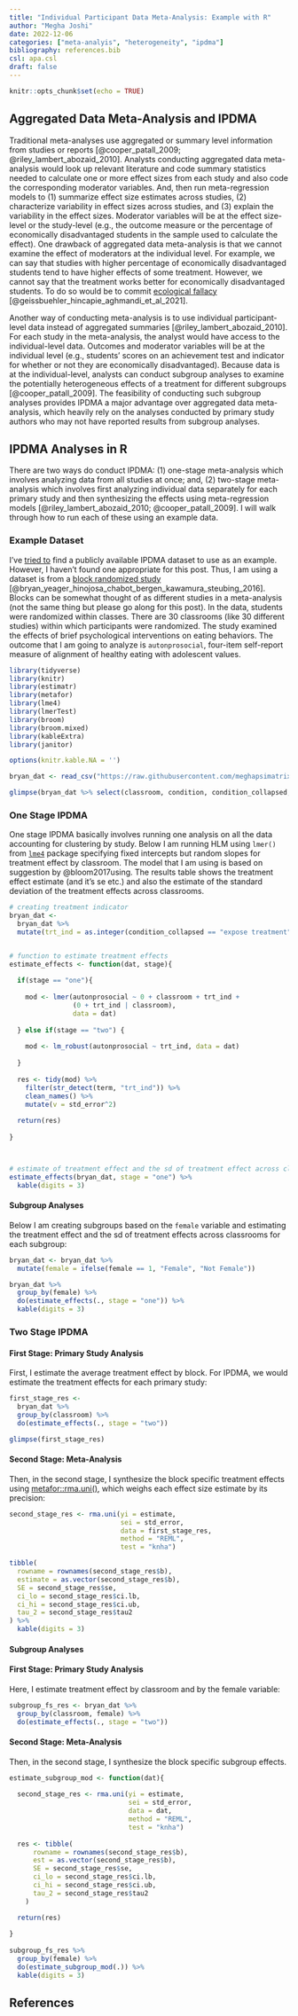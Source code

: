 ```yaml
---
title: "Individual Participant Data Meta-Analysis: Example with R"
author: "Megha Joshi"
date: 2022-12-06
categories: ["meta-analyis", "heterogeneity", "ipdma"]
bibliography: references.bib
csl: apa.csl
draft: false
---
```


```r
knitr::opts_chunk$set(echo = TRUE)
```

## Aggregated Data Meta-Analysis and IPDMA

Traditional meta-analyses use aggregated or summary level information from studies or reports [@cooper_patall_2009; @riley_lambert_abozaid_2010]. Analysts conducting aggregated data meta-analysis would look up relevant literature and code summary statistics needed to calculate one or more effect sizes from each study and also code the corresponding moderator variables. And, then run meta-regression models to (1) summarize effect size estimates across studies, (2) characterize variability in effect sizes across studies, and (3) explain the variability in the effect sizes. Moderator variables will be at the effect size-level or the study-level (e.g., the outcome measure or the percentage of economically disadvantaged students in the sample used to calculate the effect). One drawback of aggregated data meta-analysis is that we cannot examine the effect of moderators at the individual level. For example, we can say that studies with higher percentage of economically disadvantaged students tend to have higher effects of some treatment. However, we cannot say that the treatment works better for economically disadvantaged students. To do so would be to commit [ecological fallacy](https://bmcmedresmethodol.biomedcentral.com/articles/10.1186/s12874-021-01310-0) [@geissbuehler_hincapie_aghmandi_et_al_2021].

Another way of conducting meta-analysis is to use individual participant-level data instead of aggregated summaries [@riley_lambert_abozaid_2010]. For each study in the meta-analysis, the analyst would have access to the individual-level data. Outcomes and moderator variables will be at the individual level (e.g., students' scores on an achievement test and indicator for whether or not they are economically disadvantaged). Because data is at the individual-level, analysts can conduct subgroup analyses to examine the potentially heterogeneous effects of a treatment for different subgroups [@cooper_patall_2009]. The feasibility of conducting such subgroup analyses provides IPDMA a major advantage over aggregated data meta-analysis, which heavily rely on the analyses conducted by primary study authors who may not have reported results from subgroup analyses.

## IPDMA Analyses in R

There are two ways do conduct IPDMA: (1) one-stage meta-analysis which involves analyzing data from all studies at once; and, (2) two-stage meta-analysis which involves first analyzing individual data separately for each primary study and then synthesizing the effects using meta-regression models [@riley_lambert_abozaid_2010; @cooper_patall_2009]. I will walk through how to run each of these using an example data.

### Example Dataset

I've [tried to](https://twitter.com/jepusto/status/1539286748034916353) find a publicly available IPDMA dataset to use as an example. However, I haven't found one appropriate for this post. Thus, I am using a dataset is from a [block randomized study](https://www.pnas.org/content/113/39/10830) [@bryan_yeager_hinojosa_chabot_bergen_kawamura_steubing_2016]. Blocks can be somewhat thought of as different studies in a meta-analysis (not the same thing but please go along for this post). In the data, students were randomized within classes. There are 30 classrooms (like 30 different studies) within which participants were randomized. The study examined the effects of brief psychological interventions on eating behaviors. The outcome that I am going to analyze is `autonprosocial`, four-item self-report measure of alignment of healthy eating with adolescent values.

```r
library(tidyverse)
library(knitr)
library(estimatr)
library(metafor)
library(lme4)
library(lmerTest)
library(broom)
library(broom.mixed)
library(kableExtra)
library(janitor)

options(knitr.kable.NA = '')

bryan_dat <- read_csv("https://raw.githubusercontent.com/meghapsimatrix/datasets/master/causal/bryan_dat.csv")

glimpse(bryan_dat %>% select(classroom, condition, condition_collapsed, female, autonprosocial))

```

### One Stage IPDMA

One stage IPDMA basically involves running one analysis on all the data accounting for clustering by study. Below I am running HLM using `lmer()` from [`lme4`](https://cran.r-project.org/web/packages/lme4/index.html) package specifying fixed intercepts but random slopes for treatment effect by classroom. The model that I am using is based on suggestion by @bloom2017using. The results table shows the treatment effect estimate (and it's se etc.) and also the estimate of the standard deviation of the treatment effects across classrooms.

```r
# creating treatment indicator
bryan_dat <-
  bryan_dat %>%
  mutate(trt_ind = as.integer(condition_collapsed == "expose treatment"))


# function to estimate treatment effects
estimate_effects <- function(dat, stage){
  
  if(stage == "one"){
    
    mod <- lmer(autonprosocial ~ 0 + classroom + trt_ind + 
                (0 + trt_ind | classroom), 
                data = dat)
  
  } else if(stage == "two") {
    
    mod <- lm_robust(autonprosocial ~ trt_ind, data = dat)
    
  }
  
  res <- tidy(mod) %>%
    filter(str_detect(term, "trt_ind")) %>%
    clean_names() %>%
    mutate(v = std_error^2)
  
  return(res)
  
}



# estimate of treatment effect and the sd of treatment effect across classrooms
estimate_effects(bryan_dat, stage = "one") %>%
  kable(digits = 3) 

```

#### Subgroup Analyses

Below I am creating subgroups based on the `female` variable and estimating the treatment effect and the sd of treatment effects across classrooms for each subgroup:

```r
bryan_dat <- bryan_dat %>%
  mutate(female = ifelse(female == 1, "Female", "Not Female"))

bryan_dat %>%
  group_by(female) %>%
  do(estimate_effects(., stage = "one")) %>%
  kable(digits = 3)
```

### Two Stage IPDMA

#### First Stage: Primary Study Analysis

First, I estimate the average treatment effect by block. For IPDMA, we would estimate the treatment effects for each primary study:

```r
first_stage_res <-
  bryan_dat %>%
  group_by(classroom) %>%
  do(estimate_effects(., stage = "two")) 

glimpse(first_stage_res)

```

#### Second Stage: Meta-Analysis

Then, in the second stage, I synthesize the block specific treatment effects using [metafor::rma.uni()](https://wviechtb.github.io/metafor/reference/rma.uni.html), which weighs each effect size estimate by its precision:

```r
second_stage_res <- rma.uni(yi = estimate, 
                            sei = std_error,
                            data = first_stage_res, 
                            method = "REML", 
                            test = "knha")

tibble(
  rowname = rownames(second_stage_res$b),
  estimate = as.vector(second_stage_res$b),
  SE = second_stage_res$se,
  ci_lo = second_stage_res$ci.lb,
  ci_hi = second_stage_res$ci.ub,
  tau_2 = second_stage_res$tau2
) %>%
  kable(digits = 3)
```

#### Subgroup Analyses

#### First Stage: Primary Study Analysis

Here, I estimate treatment effect by classroom and by the female variable:

```r
subgroup_fs_res <- bryan_dat %>%
  group_by(classroom, female) %>%
  do(estimate_effects(., stage = "two"))
```

#### Second Stage: Meta-Analysis

Then, in the second stage, I synthesize the block specific subgroup effects.

```r
estimate_subgroup_mod <- function(dat){
  
  second_stage_res <- rma.uni(yi = estimate, 
                              sei = std_error,
                              data = dat, 
                              method = "REML", 
                              test = "knha")
  
  res <- tibble(
      rowname = rownames(second_stage_res$b),
      est = as.vector(second_stage_res$b),
      SE = second_stage_res$se,
      ci_lo = second_stage_res$ci.lb,
      ci_hi = second_stage_res$ci.ub,
      tau_2 = second_stage_res$tau2
    )

  return(res)
  
}
  
subgroup_fs_res %>%
  group_by(female) %>%
  do(estimate_subgroup_mod(.)) %>%
  kable(digits = 3)
```

## References
